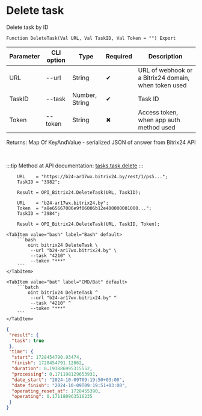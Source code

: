 ﻿---
sidebar_position: 5
---


# Delete task
 Delete task by ID



`Function DeleteTask(Val URL, Val TaskID, Val Token = "") Export`

  | Parameter | CLI option | Type | Required | Description |
  |-|-|-|-|-|
  | URL | --url | String | &#x2714; | URL of webhook or a Bitrix24 domain, when token used |
  | TaskID | --task | Number, String | &#x2714; | Task ID |
  | Token | --token | String | &#x2716; | Access token, when app auth method used |

  
  Returns:  Map Of KeyAndValue - serialized JSON of answer from Bitrix24 API

<br/>

:::tip
Method at API documentation: [tasks.task.delete](https://dev.1c-bitrix.ru/rest_help/tasks/task/tasks/tasks_task_delete.php)
:::
<br/>



```bsl title="1C:Enterprise/OneScript code example"
    URL    = "https://b24-ar17wx.bitrix24.by/rest/1/ps5...";
    TaskID = "3982";

    Result = OPI_Bitrix24.DeleteTask(URL, TaskID);

    URL    = "b24-ar17wx.bitrix24.by";
    Token  = "a8e65667006e9f06006b12e400000001000...";
    TaskID = "3984";

    Result = OPI_Bitrix24.DeleteTask(URL, TaskID, Token);
```
 

 <Tabs>
  
    <TabItem value="bash" label="Bash" default>
        ```bash
            oint bitrix24 DeleteTask \
             --url "b24-ar17wx.bitrix24.by" \
             --task "4210" \
             --token "***"
        ```
    </TabItem>
  
    <TabItem value="bat" label="CMD/Bat" default>
        ```batch
            oint bitrix24 DeleteTask ^
             --url "b24-ar17wx.bitrix24.by" ^
             --task "4210" ^
             --token "***"
        ```
    </TabItem>
</Tabs>


```json title="Result"
{
 "result": {
  "task": true
 },
 "time": {
  "start": 1728454790.93474,
  "finish": 1728454791.12862,
  "duration": 0.193886995315552,
  "processing": 0.171198129653931,
  "date_start": "2024-10-09T09:19:50+03:00",
  "date_finish": "2024-10-09T09:19:51+03:00",
  "operating_reset_at": 1728455390,
  "operating": 0.171180963516235
 }
}
```

